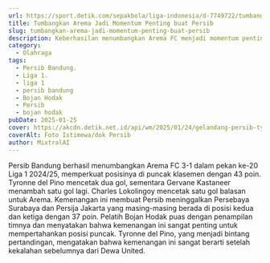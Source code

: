 ```yaml
---
url: https://sport.detik.com/sepakbola/liga-indonesia/d-7749722/tumbangkan-arema-jadi-momentum-penting-buat-persib
title: Tumbangkan Arema Jadi Momentum Penting buat Persib
slug: tumbangkan-arema-jadi-momentum-penting-buat-persib
description: Keberhasilan menumbangkan Arema FC menjadi momentum penting buat Persib Bandung. Tim asuhan Bojan Hodak menjaga asa meraih back to back juara Liga 1.
category:
  - Olahraga
tags:
  - Persib Bandung.
  - Liga 1.
  - liga 1
  - persib bandung
  - Bojan Hodak
  - Persib
  - bojan hodak
pubDate: 2025-01-25
cover: https://akcdn.detik.net.id/api/wm/2025/01/24/gelandang-persib-tyronne-del-pino-di-laga-persib-vs-arema_169.jpeg?wid=54&w=650&v=1&t=jpeg
coverAlt: Foto Istimewa/dok Persib
author: MixtralAI
---
```

Persib Bandung berhasil menumbangkan Arema FC 3-1 dalam pekan ke-20 Liga 1 2024/25, memperkuat posisinya di puncak klasemen dengan 43 poin. Tyronne del Pino mencetak dua gol, sementara Gervane Kastaneer menambah satu gol lagi. Charles Lokolingoy mencetak satu gol balasan untuk Arema. Kemenangan ini membuat Persib meninggalkan Persebaya Surabaya dan Persija Jakarta yang masing-masing berada di posisi kedua dan ketiga dengan 37 poin. Pelatih Bojan Hodak puas dengan penampilan timnya dan menyatakan bahwa kemenangan ini sangat penting untuk mempertahankan posisi puncak. Tyronne del Pino, yang menjadi bintang pertandingan, mengatakan bahwa kemenangan ini sangat berarti setelah kekalahan sebelumnya dari Dewa United.
